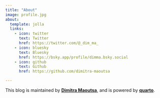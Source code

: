 ```yaml
---
title: "About"
image: profile.jpg
about:
  template: jolla
  links:
    - icon: twitter
      text: Twitter
      href: https://twitter.com/@_dim_ma_
    - icon: bluesky
      text: Bluesky
      href: https://bsky.app/profile/dimma.bsky.social
    - icon: github
      text: Github
      href: https://github.com/dimitra-maoutsa

---
```


This blog is maintained by **[Dimitra Maoutsa](https://dimitra-maoutsa.github.io/)**, and is powered by **[quarto](https://quarto.org/)**.
